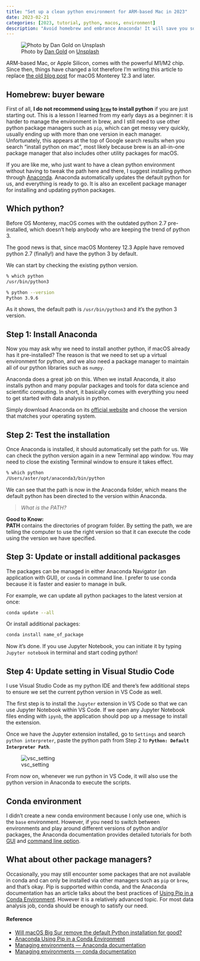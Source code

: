 ```yaml
---
title: "Set up a clean python environment for ARM-based Mac in 2023"
date: 2023-02-21
categories: [2023, tutorial, python, macos, environment]
description: "Avoid homebrew and embrance Anaconda! It will save you so much time trying to figure out which version has been used."
---
```


![Photo by <a href="https://unsplash.com/@danielcgold?utm_source=unsplash&utm_medium=referral&utm_content=creditCopyText">Dan Gold</a> on <a href="https://unsplash.com/photos/NneNzn0vs44?utm_source=unsplash&utm_medium=referral&utm_content=creditCopyText">Unsplash</a>](dan-gold-NneNzn0vs44-unsplash.jpg)
  
ARM-based Mac, or Apple Silicon, comes with the powerful M1/M2 chip. Since then, things have changed a lot therefore I'm writing this article to replace [the old blog post](../2020-02-04-setup-python-in-MacOS/index.qmd) for macOS Monterey 12.3 and later.

## Homebrew: buyer beware

First of all, **I do not recommend using [`brew`](https://brew.sh/) to install python** if you are just starting out. This is a lesson I learned from my early days as a beginner: it is harder to manage the environment in brew, and I still need to use other python package managers such as `pip`, which can get messy very quickly, usually ending up with more than one version in each manager. Unfortunately, this appears at the top of Google search results when  you search "install python on mac", most likely because brew is an all-in-one package manager that also includes other utility packages for macOS.

If you are like me, who just want to have a clean python environment without having to tweak the path here and there, I suggest installing python through [Anaconda](https://www.anaconda.com/products/distribution). Anaconda automatically updates the default python for us, and everything is ready to go. It is also an excellent package manager for installing and updating python packages.

## Which python?

Before OS Monterey, macOS comes with the outdated python 2.7 pre-installed, which doesn't help anybody who are keeping the trend of python 3.

The good news is that, since macOS Monterey 12.3 Apple have removed python 2.7 (finally!) and have the python 3 by default.

We can start by checking the existing python version.

```zsh
% which python
/usr/bin/python3

% python --version
Python 3.9.6
```

As it shows, the default path is `/usr/bin/python3` and it's the python 3 version.

## Step 1: Install Anaconda

Now you may ask why we need to install another python, if macOS already has it pre-installed? The reason is that we need to set up a virtual environment for python, and we also need a package manager to maintain all of our python libraries such as `numpy`.

Anaconda does a great job on this. When we install Anaconda, it also installs python and many popular packages and tools for data science and scientific computing. In short, it basically comes with everything you need to get started with data analysis in python.

Simply download Anaconda on its [official website](https://www.anaconda.com/products/distribution) and choose the version that matches your operating system.

## Step 2: Test the installation

Once Anaconda is installed, it should automatically set the path for us. We can check the python version again in a new Terminal app window. You may need to close the existing Terminal window to ensure it takes effect.

```zsh
% which python
/Users/aster/opt/anaconda3/bin/python
```

We can see that the path is now in the Anaconda folder, which means the default python has been directed to the version within Anaconda.

> *What is the PATH?*

**Good to Know:**  
**PATH** contains the directories of program folder. By setting the path, we are telling the computer to use the right version so that it can execute the code using the version we have specified.

## Step 3: Update or install additional packasges

The packages can be managed in either Anaconda Navigator (an application with GUI), or `conda` in command line. I prefer to use conda because it is faster and easier to manage in bulk.

For example, we can update all python packages to the latest version at once:

```zsh
conda update --all
```

Or install additional packages:

```zsh
conda install name_of_package
```

Now it's done. If you use Jupyter Notebook, you can initiate it by typing `Jupyter notebook` in terminal and start coding python!

## Step 4: Update setting in Visual Studio Code

I use Visual Studio Code as my python IDE and there's few additional steps to ensure we set the current python version in VS Code as well.

The first step is to install the `Jupyter` extension in VS Code so that we can use Jupyter Notebook within VS Code. If we open any Jupyter Notebook files ending with `ipynb`, the application should pop up a message to install the extension.

Once we have the Jupyter extension installed, go to `Settings` and search `python interpreter`, paste the python path from Step 2 to **`Python: Default Interpreter Path`**.

![vsc_setting](vsc_setting.png)

From now on, whenever we run python in VS Code, it will also use the python version in Anaconda to execute the scripts.

## Conda environment

I didn't create a new conda environment because I only use one, which is the `base` environment. However, if you need to switch between environments and play around different versions of python and/or packages, the Anaconda documentation provides detailed tutorials for both [GUI](https://docs.anaconda.com/navigator/tutorials/manage-environments/) and [command line option](https://conda.io/projects/conda/en/latest/user-guide/tasks/manage-environments.html).

## What about other package managers?

Occasionally, you may still encounter some packages that are not available in conda and can only be installed via other managers such as `pip` or `brew`, and that's okay. Pip is supported within conda, and the Anaconda documentation has an article talks about the best practices of [Using Pip in a Conda Environment](https://www.anaconda.com/blog/using-pip-in-a-conda-environment). However it is a relatively advanced topic. For most data analysis job, conda should be enough to satisfy our need.

#### Reference

- [Will macOS Big Sur remove the default Python installation for good?](https://apple.stackexchange.com/questions/406244/will-macos-big-sur-remove-the-default-python-installation-for-good)
- [Anaconda Using Pip in a Conda Environment](https://www.anaconda.com/blog/using-pip-in-a-conda-environment)
- [Managing environments — Anaconda documentation](https://docs.anaconda.com/navigator/tutorials/manage-environments/)
- [Managing environments — conda documentation](https://conda.io/projects/conda/en/latest/user-guide/tasks/manage-environments.html)